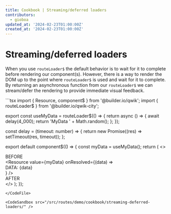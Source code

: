 ```yaml
---
title: Cookbook | Streaming/deferred loaders
contributors:
  - gioboa
updated_at: '2024-02-23T01:00:00Z'
created_at: '2024-02-23T01:00:00Z'
---
```



# Streaming/deferred loaders

When you use `routeLoader$` the default behavior is to wait for it to complete before rendering our component(s).
However, there is a way to render the DOM up to the point where `routeLoader$` is used and wait for it to complete.
By returning an asynchronous function from our `routeLoader$` we can stream/defer the rendering to provide immediate visual feedback. 

<CodeFile src="/src/routes/demo/cookbook/streaming-deferred-loaders/index.tsx" >
```tsx
import { Resource, component$ } from '@builder.io/qwik';
import { routeLoader$ } from '@builder.io/qwik-city';

export const useMyData = routeLoader$(() => {
  return async () => {
    await delay(4_000);
    return 'MyData ' + Math.random();
  };
});

const delay = (timeout: number) => {
  return new Promise((res) => setTimeout(res, timeout));
};

export default component$(() => {
  const myData = useMyData();
  return (
    <>
      <div>BEFORE</div>
      <Resource
        value={myData}
        onResolved={(data) => <div>DATA: {data}</div>}
      />
      <div>AFTER</div>
    </>
  );
});
```
</CodeFile>

<CodeSandbox src="/src/routes/demo/cookbook/streaming-deferred-loaders/" />
